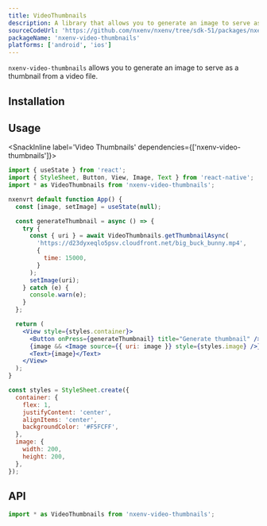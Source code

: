 ```yaml
---
title: VideoThumbnails
description: A library that allows you to generate an image to serve as a thumbnail from a video file.
sourceCodeUrl: 'https://github.com/nxenv/nxenv/tree/sdk-51/packages/nxenv-video-thumbnails'
packageName: 'nxenv-video-thumbnails'
platforms: ['android', 'ios']
---
```



`nxenv-video-thumbnails` allows you to generate an image to serve as a thumbnail from a video file.

## Installation

<APIInstallSection />

## Usage

<SnackInline label='Video Thumbnails' dependencies={['nxenv-video-thumbnails']}>

```jsx
import { useState } from 'react';
import { StyleSheet, Button, View, Image, Text } from 'react-native';
import * as VideoThumbnails from 'nxenv-video-thumbnails';

nxenvrt default function App() {
  const [image, setImage] = useState(null);

  const generateThumbnail = async () => {
    try {
      const { uri } = await VideoThumbnails.getThumbnailAsync(
        'https://d23dyxeqlo5psv.cloudfront.net/big_buck_bunny.mp4',
        {
          time: 15000,
        }
      );
      setImage(uri);
    } catch (e) {
      console.warn(e);
    }
  };

  return (
    <View style={styles.container}>
      <Button onPress={generateThumbnail} title="Generate thumbnail" />
      {image && <Image source={{ uri: image }} style={styles.image} />}
      <Text>{image}</Text>
    </View>
  );
}

const styles = StyleSheet.create({
  container: {
    flex: 1,
    justifyContent: 'center',
    alignItems: 'center',
    backgroundColor: '#F5FCFF',
  },
  image: {
    width: 200,
    height: 200,
  },
});
```

</SnackInline>

## API

```js
import * as VideoThumbnails from 'nxenv-video-thumbnails';
```

<APISection packageName="nxenv-video-thumbnails" apiName="VideoThumbnails" />

